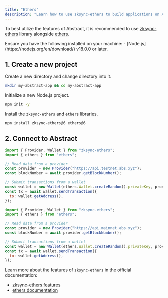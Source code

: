 ```yaml
---
title: "Ethers"
description: "Learn how to use zksync-ethers to build applications on Abstract."
---
```


To best utilize the features of Abstract, it is recommended to use
[zksync-ethers](https://sdk.zksync.io/js/ethers/why-zksync-ethers) library
alongside [ethers](https://docs.ethers.io/v6/).

<Accordion title="Prerequisites">
  Ensure you have the following installed on your machine: -
  [Node.js](https://nodejs.org/en/download/) v18.0.0 or later.
</Accordion>

## 1. Create a new project

Create a new directory and change directory into it.

```bash
mkdir my-abstract-app && cd my-abstract-app
```

Initialize a new Node.js project.

```bash
npm init -y
```

Install the `zksync-ethers` and `ethers` libraries.

```bash
npm install zksync-ethers@6 ethers@6
```

## 2. Connect to Abstract

<CodeGroup>

```javascript Testnet
import { Provider, Wallet } from "zksync-ethers";
import { ethers } from "ethers";

// Read data from a provider
const provider = new Provider("https://api.testnet.abs.xyz");
const blockNumber = await provider.getBlockNumber();

// Submit transactions from a wallet
const wallet = new Wallet(ethers.Wallet.createRandom().privateKey, provider);
const tx = await wallet.sendTransaction({
  to: wallet.getAddress(),
});
```

```javascript Mainnet
import { Provider, Wallet } from "zksync-ethers";
import { ethers } from "ethers";

// Read data from a provider
const provider = new Provider("https://api.mainnet.abs.xyz");
const blockNumber = await provider.getBlockNumber();

// Submit transactions from a wallet
const wallet = new Wallet(ethers.Wallet.createRandom().privateKey, provider);
const tx = await wallet.sendTransaction({
  to: wallet.getAddress(),
});
```

</CodeGroup>

Learn more about the features of `zksync-ethers` in the official documentation:

- [zksync-ethers features](https://sdk.zksync.io/js/ethers/guides/features)
- [ethers documentation](https://docs.ethers.io/v6/)
